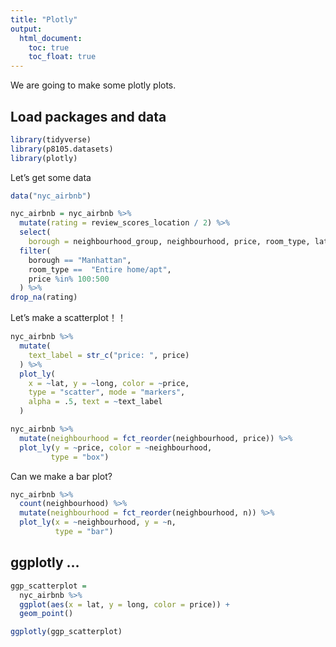 ```yaml
---
title: "Plotly"
output: 
  html_document:
    toc: true
    toc_float: true
---
```


We are going to make some plotly plots.

## Load packages and data

```r
library(tidyverse)
library(p8105.datasets)
library(plotly)
```

Let's get some data

```r
data("nyc_airbnb")
```

```r
nyc_airbnb = nyc_airbnb %>% 
  mutate(rating = review_scores_location / 2) %>%
  select(
    borough = neighbourhood_group, neighbourhood, price, room_type, lat, long, rating) %>%
  filter(
    borough == "Manhattan",
    room_type ==  "Entire home/apt",
    price %in% 100:500
  ) %>%
drop_na(rating)
```

Let's make a scatterplot！！

```r
nyc_airbnb %>%
  mutate(
    text_label = str_c("price: ", price)
  ) %>%
  plot_ly(
    x = ~lat, y = ~long, color = ~price,
    type = "scatter", mode = "markers",
    alpha = .5, text = ~text_label
  )
```
```r
nyc_airbnb %>%
  mutate(neighbourhood = fct_reorder(neighbourhood, price)) %>%
  plot_ly(y = ~price, color = ~neighbourhood,
         type = "box")
```

Can we make a bar plot?
```r
nyc_airbnb %>% 
  count(neighbourhood) %>%
  mutate(neighbourhood = fct_reorder(neighbourhood, n)) %>%
  plot_ly(x = ~neighbourhood, y = ~n,
          type = "bar")
```

## ggplotly ...

```r
ggp_scatterplot = 
  nyc_airbnb %>%
  ggplot(aes(x = lat, y = long, color = price)) +
  geom_point()

ggplotly(ggp_scatterplot)
```
  
